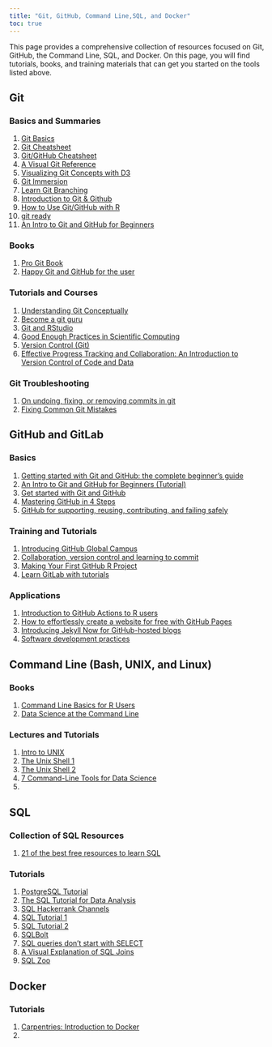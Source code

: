 ---
title: "Git, GitHub, Command Line,SQL, and Docker"
toc: true
---

This page provides a comprehensive collection of resources focused on Git, GitHub, the Command Line, SQL, and Docker. On this page, you will find tutorials, books, and training materials that can get you started on the tools listed above.

## Git

### Basics and Summaries

1)  [Git Basics](https://www.theodinproject.com/lessons/foundations-git-basics)
2)  [Git Cheatsheet](https://anupamkumarkrishnan.hashnode.dev/git-cheatsheet)
3)  [Git/GitHub Cheatsheet](https://training.github.com/downloads/github-git-cheat-sheet/)
4)  [A Visual Git Reference](http://marklodato.github.io/visual-git-guide/index-en.html)
5)  [Visualizing Git Concepts with D3](http://onlywei.github.io/explain-git-with-d3/#)
6)  [Git Immersion](https://gitimmersion.com/)
7)  [Learn Git Branching](https://learngitbranching.js.org/)
8)  [Introduction to Git & Github](https://debadritaghosh.hashnode.dev/introduction-to-git-github)
9)  [How to Use Git/GitHub with R](https://rfortherestofus.com/2021/02/how-to-use-git-github-with-r/)
10) [git ready](https://gitready.com/)
11) [An Intro to Git and GitHub for Beginners](https://product.hubspot.com/blog/git-and-github-tutorial-for-beginners)

### Books

1)  [Pro Git Book](https://git-scm.com/book/en/v2)
2)  [Happy Git and GitHub for the user](https://happygitwithr.com/)

### Tutorials and Courses

1)  [Understanding Git Conceptually](https://www.cduan.com/technical/git/)
2)  [Become a git guru](https://www.atlassian.com/git/tutorials)
3)  [Git and RStudio](https://rpubs.com/marschmi/105639)
4)  [Good Enough Practices in Scientific Computing](https://carpentries-incubator.github.io/good-enough-practices/index.html)
5)  [Version Control (Git)](https://missing.csail.mit.edu/2020/version-control/)
6) [Effective Progress Tracking and Collaboration: An Introduction to Version Control of Code and Data](https://lennartwittkuhn.com/version-control-course-uhh-ws23/)

### Git Troubleshooting

1)  [On undoing, fixing, or removing commits in git](https://sethrobertson.github.io/GitFixUm/fixup.html)
2)  [Fixing Common Git Mistakes](https://maggieappleton.com/git-mistakes)

## GitHub and GitLab

### Basics

1)  [Getting started with Git and GitHub: the complete beginner's guide](https://towardsdatascience.com/getting-started-with-git-and-github-6fcd0f2d4ac6)
2)  [An Intro to Git and GitHub for Beginners (Tutorial)](https://product.hubspot.com/blog/git-and-github-tutorial-for-beginners)
3)  [Get started with Git and GitHub](https://aosmith16.github.io/spring-r-topics/slides/week01_introduction_git_and_github.html#1)
4)  [Mastering GitHub in 4 Steps](https://frontenddoctor.hashnode.dev/mastering-github-in-4-steps)
5)  [GitHub for supporting, reusing, contributing, and failing safely](https://www.openscapes.org/blog/2022/05/27/github-illustrated-series/)

### Training and Tutorials

1)  [Introducing GitHub Global Campus](https://github.blog/2021-09-01-introducing-github-global-campus/)
2)  [Collaboration, version control and learning to commit](https://personalpages.manchester.ac.uk/staff/david.selby/rthritis/2021-03-12-git/)
3)  [Making Your First GitHub R Project](https://codehorizons.com/making-your-first-github-r-project/)
4)  [Learn GitLab with tutorials](https://docs.gitlab.com/ee/tutorials/)

### Applications

1)  [Introduction to GitHub Actions to R users](https://beamilz.com/posts/series-gha/2022-series-gha-1-what-is/en/)
2)  [How to effortlessly create a website for free with GitHub Pages](https://towardsdatascience.com/how-to-create-a-free-github-pages-website-53743d7524e1)
3)  [Introducing Jekyll Now for GitHub-hosted blogs](https://www.jekyllnow.com/)
4)  [Software development practices](https://r-pkgs.org/software-development-practices.html)

## Command Line (Bash, UNIX, and Linux)

### Books

1)  [Command Line Basics for R Users](https://bash-intro.rsquaredacademy.com/)
2)  [Data Science at the Command Line](https://jeroenjanssens.com/dsatcl/)

### Lectures and Tutorials

1)  [Intro to UNIX](https://data-skills.github.io/unix-and-bash/)
2)  [The Unix Shell 1](https://swcarpentry.github.io/shell-novice/)
3)  [The Unix Shell 2](https://thejacksonlaboratory.github.io/introduction-to-hpc/)
4)  [7 Command-Line Tools for Data Science](https://jeroenjanssens.com/seven/)
5)  

## SQL

### Collection of SQL Resources

1)  [21 of the best free resources to learn SQL](https://code-love.com/2018/09/01/21-learn-sql/)

### Tutorials

1)  [PostgreSQL Tutorial](https://www.postgresqltutorial.com/)
2)  [The SQL Tutorial for Data Analysis](https://mode.com/sql-tutorial/introduction-to-sql/)
3)  [SQL Hackerrank Channels](https://www.hackerrank.com/domains/sql)
4)  [SQL Tutorial 1](https://www.w3schools.com/sql/)
5)  [SQL Tutorial 2](https://sqlzoo.net/wiki/SQL_Tutorial)
6)  [SQLBolt](https://sqlbolt.com/)
7)  [SQL queries don't start with SELECT](https://jvns.ca/blog/2019/10/03/sql-queries-don-t-start-with-select/)
8)  [A Visual Explanation of SQL Joins](https://blog.codinghorror.com/a-visual-explanation-of-sql-joins/)
9)  [SQL Zoo](https://sqlzoo.net/wiki/SQL_Tutorial)

## Docker

### Tutorials

1)  [Carpentries: Introduction to Docker](https://carpentries-incubator.github.io/docker-introduction/)
2)  [ ]()

